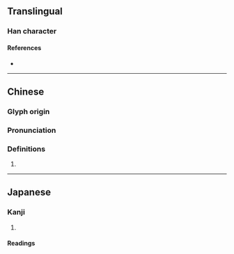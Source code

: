 {{character info/new}}
==Translingual==

===Han character===
{{Han char|rn=86|rad=火|as=07|sn=11|four=|canj=FFB|ids=⿰火肖}}

====References====
* {{Han ref|kx=0672.190|dkj=19074|dj=1081.030|hdz=32204.070|uh=7107|ud=28935}}

----

==Chinese==
{{zh-forms}}

===Glyph origin===
{{Han etym}}

===Pronunciation===
{{zh-pron
|m=xiāo
|c=
|mc=y
|oc=y
|cat=
}}

===Definitions===
{{zh-hanzi}}

# {{rfdef|zh}}

----

==Japanese==

===Kanji===
{{ja-kanji|grade=|rs=火07}}

# {{defn|lang=ja|sort=火07}}

====Readings====
{{rfv-pronunciation|ja}}
{{ja-readings
|goon=しょう<せう
|kanon=しょう<せう
|kun=か-わす<か-はす, かわ-かす, とろか-す
}}